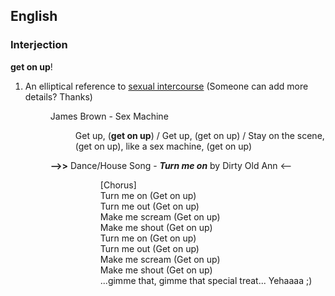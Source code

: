 ==English==

===Interjection===
'''get on up'''!

# An elliptical reference to [[sexual intercourse]] (Someone can add more details? Thanks)
#:James Brown - Sex Machine
#::Get up, ('''get on up''') / Get up, (get on up) / Stay on the scene, (get on up), like a sex machine, (get on up)
#:'''-->>''' Dance/House Song - '''''Turn me on''''' by Dirty Old Ann <--
#:::[Chorus]
#:::Turn me on (Get on up)
#:::Turn me out (Get on up) 
#:::Make me scream (Get on up)
#:::Make me shout (Get on up)
#:::Turn me on (Get on up)
#:::Turn me out (Get on up)
#:::Make me scream (Get on up)
#:::Make me shout (Get on up)
#:::...gimme that, gimme that special treat... Yehaaaa ;)